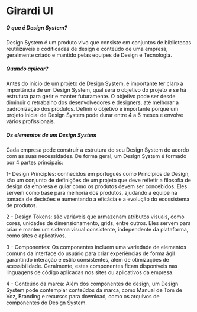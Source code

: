 
<Meta title="Home" />

# Girardi UI

##### O que é Design System?

Design System é um produto vivo que consiste em conjuntos de bibliotecas reutilizáveis e codificadas
de design e conteúdo de uma empresa, geralmente criado e mantido pelas equipes de Design e Tecnologia.

##### Quando aplicar?

Antes do início de um projeto de Design System, é importante ter claro a importância de um Design System,
qual será o objetivo do projeto e se há estrutura para gerir e manter futuramente.
O objetivo pode ser desde diminuir o retrabalho dos desenvolvedores e designers, até melhorar a padronização dos produtos.
Definir o objetivo é importante porque um projeto inicial de Design System pode durar entre 4 a 6 meses e envolve vários profissionais.

##### Os elementos de um Design System

Cada empresa pode construir a estrutura do seu Design System de acordo com as suas necessidades. De forma geral, um Design System é formado por 4 partes principais:

1- Design Principles: conhecidos em português como Princípios de Design, são um conjunto de definições de um projeto que deve refletir a filosofia de design da empresa e guiar como os produtos devem ser concebidos. Eles servem como base para melhoria dos produtos, ajudando a equipe na tomada de decisões e aumentando a eficácia e a evolução do ecossistema de produtos.

2 - Design Tokens: são variáveis que armazenam atributos visuais, como cores, unidades de dimensionamento, grids, entre outros. Eles servem para criar e manter um sistema visual consistente, independente da plataforma, como sites e aplicativos.

3 - Componentes: Os componentes incluem uma variedade de elementos comuns da interface do usuário para criar experiências de forma ágil garantindo interação e estilo consistentes, além de otimizações de acessibilidade. Geralmente, estes componentes ficam disponíveis nas linguagens de código aplicadas nos sites ou aplicativos da empresa.

4 - Conteúdo da marca: Além dos componentes de design, um Design System pode contemplar conteúdos da marca, como Manual de Tom de Voz, Branding e recursos para download, como os arquivos de componentes do Design System.
